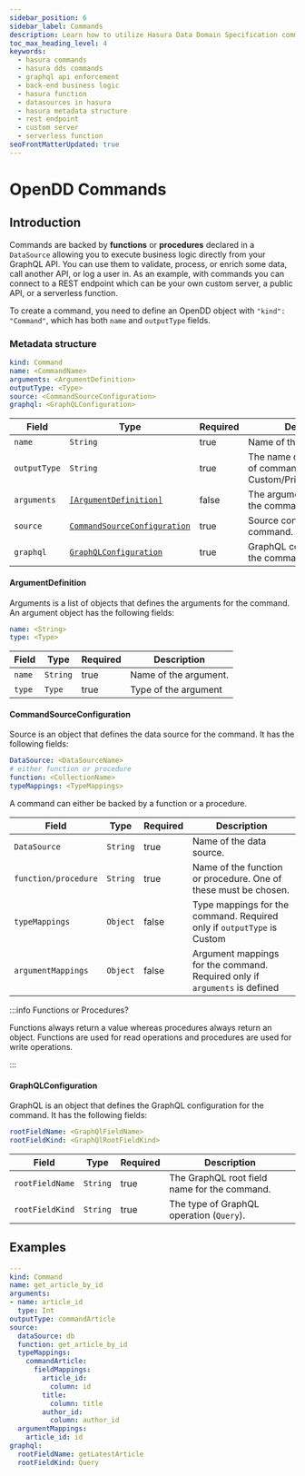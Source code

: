 ```yaml
---
sidebar_position: 6
sidebar_label: Commands
description: Learn how to utilize Hasura Data Domain Specification commands to execute business logic directly from your GraphQL API.
toc_max_heading_level: 4
keywords:
  - hasura commands
  - hasura dds commands
  - graphql api enforcement
  - back-end business logic
  - hasura function
  - datasources in hasura
  - hasura metadata structure
  - rest endpoint
  - custom server
  - serverless function
seoFrontMatterUpdated: true
---
```


# OpenDD Commands

## Introduction

Commands are backed by **functions** or **procedures** declared in a `DataSource` allowing you to execute business logic
directly from your GraphQL API. You can use them to validate, process, or enrich some data, call another API, or log a
user in. As an example, with commands you can connect to a REST endpoint which can be your own custom server, a public
API, or a serverless function.

To create a command, you need to define an OpenDD object with `"kind": "Command"`, which has both `name` and
`outputType` fields.

### Metadata structure

```yaml
kind: Command
name: <CommandName>
arguments: <ArgumentDefinition>
outputType: <Type>
source: <CommandSourceConfiguration>
graphql: <GraphQLConfiguration>

```

| Field        | Type                                                        | Required | Description                                                                 |
| ------------ | ----------------------------------------------------------- | -------- | --------------------------------------------------------------------------- |
| `name`       | `String`                                                    | true     | Name of the command.                                                        |
| `outputType` | `String`                                                    | true     | The name of the return type of command (either Custom/Primitive/Container). |
| `arguments`  | [`[ArgumentDefinition]`](#argumentdefinition)               | false    | The argument definition for the command                                     |
| `source`     | [`CommandSourceConfiguration`](#commandsourceconfiguration) | true     | Source configuration for the command.                                       |
| `graphql`    | [`GraphQLConfiguration`](#graphqlconfiguration)             | true     | GraphQL configuration for the command.                                      |

#### ArgumentDefinition

Arguments is a list of objects that defines the arguments for the command. An argument object has the following fields:

```yaml
name: <String>
type: <Type>

```

| Field  | Type     | Required | Description           |
| ------ | -------- | -------- | --------------------- |
| `name` | `String` | true     | Name of the argument. |
| `type` | `Type`   | true     | Type of the argument  |

#### CommandSourceConfiguration

Source is an object that defines the data source for the command. It has the following fields:

```yaml
DataSource: <DataSourceName>
# either function or procedure
function: <CollectionName>
typeMappings: <TypeMappings>

```

A command can either be backed by a function or a procedure.

| Field                | Type     | Required | Description                                                                |
| -------------------- | -------- | -------- | -------------------------------------------------------------------------- |
| `DataSource`         | `String` | true     | Name of the data source.                                                   |
| `function/procedure` | `String` | true     | Name of the function or procedure. One of these must be chosen.            |
| `typeMappings`       | `Object` | false    | Type mappings for the command. Required only if `outputType` is Custom     |
| `argumentMappings`   | `Object` | false    | Argument mappings for the command. Required only if `arguments` is defined |

:::info Functions or Procedures?

Functions always return a value whereas procedures always return an object. Functions are used for read operations and
procedures are used for write operations.

:::

#### GraphQLConfiguration

GraphQL is an object that defines the GraphQL configuration for the command. It has the following fields:

```yaml
rootFieldName: <GraphQlFieldName>
rootFieldKind: <GraphQlRootFieldKind>

```

| Field           | Type     | Required | Description                                  |
| --------------- | -------- | -------- | -------------------------------------------- |
| `rootFieldName` | `String` | true     | The GraphQL root field name for the command. |
| `rootFieldKind` | `String` | true     | The type of GraphQL operation (`Query`).     |

## Examples

```yaml
---
kind: Command
name: get_article_by_id
arguments:
- name: article_id
  type: Int
outputType: commandArticle
source:
  dataSource: db
  function: get_article_by_id
  typeMappings:
    commandArticle:
      fieldMappings:
        article_id:
          column: id
        title:
          column: title
        author_id:
          column: author_id
  argumentMappings:
    article_id: id
graphql:
  rootFieldName: getLatestArticle
  rootFieldKind: Query
```
